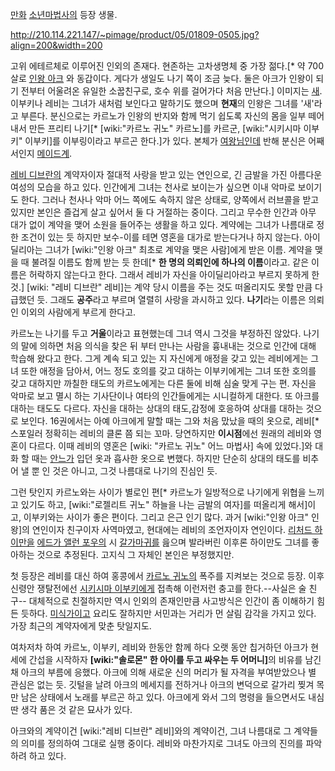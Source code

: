 [[만화]] [[소년마법사]]의 등장 생물. 

http://210.114.221.147/~pimage/product/05/01809-0505.jpg?align=200&width=200

고위 에테르체로 이루어진 인외의 존재다. 현존하는 고차생명체 중 가장 젊다.[* 약 700살로 [[인왕 아크]] 와 동갑이다. 게다가 생일도 나기 쪽이 조금 늦다. 둘은 아크가 인왕이 되기 전부터 어울려온 유일한 소꿉친구로, 호수 위를 걸어가다 처음 만난다.] 이미지는 [[새]]. 이부키나 레비는 그녀가 새처럼 보인다고 말하기도 했으며 '''현재'''의 인왕은 그녀를 '새'라고 부른다. 분신으로는 카르노가 인왕의 반지와 함께 먹기 쉽도록 자신의 몸을 일부 떼어내서 만든 프리티 나기[* [wiki:"카르노 귀노" 카르노]를 카르군, [wiki:"시키시마 이부키" 이부키]를 이부링이라고 부르곤 한다.]가 있다. 본체가 [[여왕님]]인데 반해 분신은 어째서인지 [[메이드]]계.


[[레비 디브란]]의 계약자이자 절대적 사랑을 받고 있는 연인으로, 긴 금발을 가진 아름다운 여성의 모습을 하고 있다. 인간에게 그녀는 천사로 보이는가 싶으면 이내 악마로 보이기도 한다. 그러나 천사나 악마 어느 쪽에도 속하지 않은 상태로, 양쪽에서 러브콜을 받고 있지만 본인은 즐겁게 살고 싶어서 둘 다 거절하는 중이다. 그리고 무수한 인간과 아무 대가 없이 계약을 맺어 소원을 들어주는 생활을 하고 있다. 계약에는 그녀가 나름대로 정한 조건이 있는 듯 하지만 보수-이를 테면 영혼을 대가로 받는다거나 하지 않는다.
아이딜리아는 그녀가 [wiki:"인왕 아크" 최초로 계약을 맺은 사람]에게 받은 이름. 계약을 맺을 때 불려질 이름도 함께 받는 듯 한데[* '''한 명의 의뢰인에 하나의 이름'''이라고. 같은 이름은 허락하지 않는다고 한다. 그래서 레비가 자신을 아이딜리아라고 부르지 못하게 한 것.] [wiki: "레비 디브란" 레비]는 계약 당시 이름을 주는 것도 떠올리지도 못할 만큼 다급했던 듯. 그래도 '''공주'''라고 부르며 열렬히 사랑을 과시하고 있다. '''나기'''라는 이름은 의뢰인 이외의 사람에게 부르게 한다고. 


카르노는 나기를 두고 '''거울'''이라고 표현했는데 그녀 역시 그것을 부정하진 않았다. 나기의 말에 의하면 처음 의식을 찾은 뒤 부터 만나는 사람을 흉내내는 것으로 인간에 대해 학습해 왔다고 한다. 그게 계속 되고 있는 지 자신에게 애정을 갖고 있는 레비에게는 그녀 또한 애정을 담아서, 어느 정도 호의를 갖고 대하는 이부키에게는 그녀 또한 호의를 갖고 대하지만 까칠한 태도의 카르노에게는 다른 둘에 비해 심술 맞게 구는 편. 자신을 악마로 보고 멸시 하는 기사단이나 여타의 인간들에게는 시니컬하게 대한다. 또 아크를 대하는 태도도 다르다. 자신을 대하는 상대의 태도,감정에 호응하여 상대를 대하는 것으로 보인다.
16권에서는 아예 아크에게 말할 때는 그와 처음 맜났을 때의 옷으로, 레비[*스포일러 정확히는 레비의 클론 쯤 되는 꼬마. 당연하지만 '''이시점'''에선 원래의 레비와 영혼이 다르다. 이때 레비의 영혼은 [wiki: "카르노 귀노" 어느 마법사] 속에 있었다.]와 대화 할 때는 [[안느]]가 입던 옷과 흡사한 옷으로 변했다. 하지만 단순히 상대의 태도를 비추어 낼 뿐 인 것은 아니고, 그것 나름대로 나기의 진심인 듯. 

그런 탓인지 카르노와는 사이가 별로인 편[* 카르노가 일방적으로 나기에게 위협을 느끼고 있기도 하고, [wiki:"로젤리트 귀노" 하늘을 나는 금발의 여자]를 떠올리게 해서]이고, 이부키와는 사이가 좋은 편이다. 그리고 은근 인기 많다. 과거 [wiki:"인왕 아크" 인왕]의 연인이자 친구이자 사역마였고, 현대에는 레비의 조언자이자 연인이다. [[리처드 하이만]]을 [[에드가 앨런 포우]]의 시 [[갈가마귀]]를 읊으며 발라버린 이후론 하이만도 그녀를 좋아하는 것으로 추정된다. 고지식 그 자체인 본인은 부정했지만.


첫 등장은 레비를 대신 하여 홍콩에서 [[카르노 귀노]]의 폭주를 지켜보는 것으로 등장. 이후 신령안 쟁탈전에선 [[시키시마 이부키]]에게 접촉해 이런저런 충고를 한다.--사실은 술 친구-- 대체적으로 친절하지만 역시 인외의 존재인만큼 사고방식은 인간이 좀 이해하기 힘든 듯하다. [[미식가]]이고 요리도 잘하지만 서민과는 거리가 먼 살림 감각을 가지고 있다. 가장 최근의 계약자에게 맞춘 탓일지도.

여차저차 하여 카르노, 이부키, 레비와 한동안 함께 하다 오랫 동안 칩거하던 아크가 현세에 간섭을 시작하자 '''[wiki:"솔로몬" 한 아이를 두고 싸우는 두 어머니]'''의 비유를 남긴 채 아크의 부름에 응했다. 아크에 의해 새로운 신의 머리가 될 자격을 부여받았으나 별 관심은 없는 듯. 깃털을 날려 아크의 메세지를 전하거나 아크의 변덕으로 갈가리 찢겨 목만 남은 상태에서 노래를 부르곤 하고 있다. 아크에게 와서 그의 명령을 들으면서도 내심 딴 생각 품은 것 같은 묘사가 있다.

아크와의 계약이건 [wiki:"레비 디브란" 레비]와의 계약이건, 그녀 나름대로 그 계약들의 의미를 정의하여 그대로 실행 중이다. 레비와 마찬가지로 그녀도 아크의 진의를 파악하려 하고 있다. 
